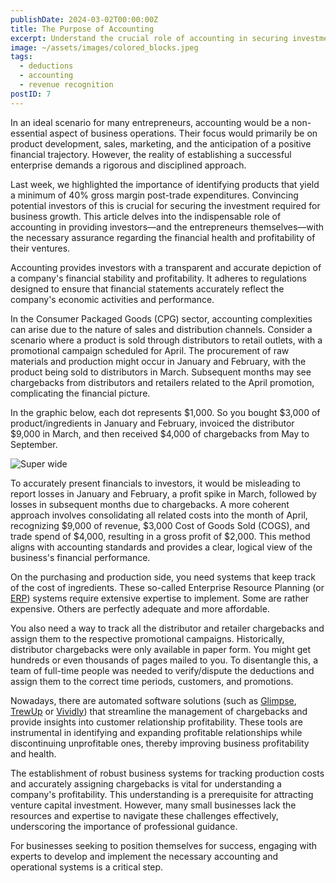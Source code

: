 ```yaml
---
publishDate: 2024-03-02T00:00:00Z
title: The Purpose of Accounting
excerpt: Understand the crucial role of accounting in securing investments and maintaining financial health for CPG businesses. Learn how to manage costs, chargebacks, and ERP systems for better financial transparency.
image: ~/assets/images/colored_blocks.jpeg
tags:
  - deductions
  - accounting
  - revenue recognition
postID: 7
---
```



In an ideal scenario for many entrepreneurs, accounting would be a non-essential aspect of business operations. Their focus would primarily be on product development, sales, marketing, and the anticipation of a positive financial trajectory. However, the reality of establishing a successful enterprise demands a rigorous and disciplined approach.

Last week, we highlighted the importance of identifying products that yield a minimum of 40% gross margin post-trade expenditures. Convincing potential investors of this is crucial for securing the investment required for business growth. This article delves into the indispensable role of accounting in providing investors—and the entrepreneurs themselves—with the necessary assurance regarding the financial health and profitability of their ventures.

Accounting provides investors with a transparent and accurate depiction of a company's financial stability and profitability. It adheres to regulations designed to ensure that financial statements accurately reflect the company's economic activities and performance.

In the Consumer Packaged Goods (CPG) sector, accounting complexities can arise due to the nature of sales and distribution channels. Consider a scenario where a product is sold through distributors to retail outlets, with a promotional campaign scheduled for April. The procurement of raw materials and production might occur in January and February, with the product being sold to distributors in March. Subsequent months may see chargebacks from distributors and retailers related to the April promotion, complicating the financial picture.

In the graphic below, each dot represents $1,000.   So you bought $3,000 of product/ingredients in January and February, invoiced the distributor $9,000 in March, and then received $4,000 of chargebacks from May to September.

![Super wide](~/assets/images/expenses.png)

To accurately present financials to investors, it would be misleading to report losses in January and February, a profit spike in March, followed by losses in subsequent months due to chargebacks. A more coherent approach involves consolidating all related costs into the month of April, recognizing $9,000 of revenue, $3,000 Cost of Goods Sold (COGS), and trade spend of $4,000, resulting in a gross profit of $2,000. This method aligns with accounting standards and provides a clear, logical view of the business's financial performance.

On the purchasing and production side, you need systems that keep track of the cost of ingredients.  These so-called Enterprise Resource Planning (or [ERP](https://www.g2.com/categories/erp-systems)) systems require extensive expertise to implement.  Some are rather expensive.  Others are perfectly adequate and more affordable.

You also need a way to track all the distributor and retailer chargebacks and assign them to the respective promotional campaigns.   Historically, distributor chargebacks were only available in paper form. You might get hundreds or even thousands of pages mailed to you. To disentangle this, a team of full-time people was needed to verify/dispute the deductions and assign them to the correct time periods, customers, and promotions.

Nowadays, there are automated software solutions (such as [Glimpse](https://www.tryglimpse.com/), [TrewUp](https://trewup.com/) or [Vividly](https://www.govividly.com/)) that streamline the management of chargebacks and provide insights into customer relationship profitability. These tools are instrumental in identifying and expanding profitable relationships while discontinuing unprofitable ones, thereby improving business profitability and health.

The establishment of robust business systems for tracking production costs and accurately assigning chargebacks is vital for understanding a company's profitability. This understanding is a prerequisite for attracting venture capital investment. However, many small businesses lack the resources and expertise to navigate these challenges effectively, underscoring the importance of professional guidance.

For businesses seeking to position themselves for success, engaging with experts to develop and implement the necessary accounting and operational systems is a critical step.
